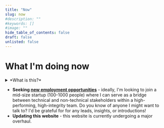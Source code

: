 ```yaml
---
title: "Now"
slug: now
#description: ""
#keywords: []
#image: ""
hide_table_of_contents: false
draft: false
unlisted: false
---
```



# What I'm doing now
<Details>
    <summary>*What is this?*</summary>
    
    From [nownownow.com](https://nownownow.com/about):
    > Most websites have a link that says “about”. It goes to a page that tells you something about the background of this person or business. For short, people just call it an “about page”.
    >
    > Most websites have a link that says “contact”. It goes to a page that tells you how to contact this person or business. For short, people just call it a “contact page”.
    >
    > So a website with a link that says “now” goes to a page that tells you what this person is focused on at this point in their life. For short, we call it a “now page”.
</Details>

- **Seeking [new employment opportunities](https://www.linkedin.com/feed/update/urn:li:activity:7160737757093392384/)** - ideally, I'm looking to join a mid-size startup (100-1000 people) where I can serve as a bridge between technical and non-technical stakeholders within a high-performing, high-integrity team. Do you know of anyone I might want to talk to? I'd be grateful for for any leads, insights, or introductions!
- **Updating this website** - this website is currently undergoing a major overhaul. 
